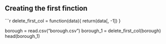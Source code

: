 ## Creating the first finction
```r
delete_first_col = function(data){
  return(data[, -1])
}

borough = read.csv("borough.csv")
borough_1 = delete_first_col(borough)
head(borough_1)